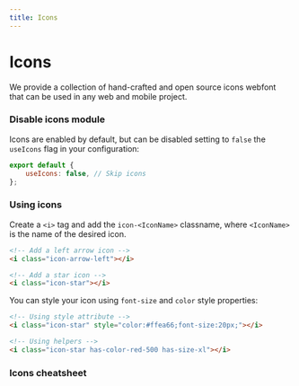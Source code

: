 ```yaml
---
title: Icons
---
```


# Icons

We provide a collection of hand-crafted and open source icons webfont that can be used in any web and mobile project.

### Disable icons module

Icons are enabled by default, but can be disabled setting to `false` the `useIcons` flag in your configuration:

```js title=siimple.config.js
export default {
    useIcons: false, // Skip icons
};
```

### Using icons

Create a `<i>` tag and add the `icon-<IconName>` classname, where `<IconName>` is the name of the desired icon.

```html 
<!-- Add a left arrow icon -->
<i class="icon-arrow-left"></i>

<!-- Add a star icon -->
<i class="icon-star"></i>
```

You can style your icon using `font-size` and `color` style properties:

```html 
<!-- Using style attribute -->
<i class="icon-star" style="color:#ffea66;font-size:20px;"></i>

<!-- Using helpers -->
<i class="icon-star has-color-red-500 has-size-xl"></i>
```

### Icons cheatsheet

<IconsCheatsheet />

